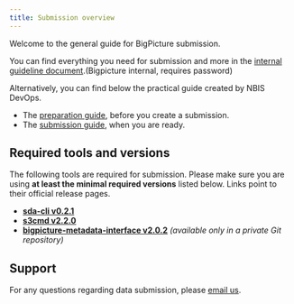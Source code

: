 ```yaml
---
title: Submission overview
---
```


Welcome to the general guide for BigPicture submission. 

You can find everything you need for submission and more in the [internal guideline document](https://bigpictureeu.sharepoint.com/:w:/r/sites/wp3/Public%20documents/Data%20Submission%20Guidance%20documents/Data%20Contribution/Guideline%20Data%20Contribution%20of%20anonymous,%20clinical%20data%20for%20implementation%20of%20the%20action%20by%20Bigpicture%20beneficiaries_v1.3.docx?d=w54e831a5940d47328eacb27d8d9793e8&csf=1&web=1&e=2H6ixs).(Bigpicture internal, requires password)


Alternatively, you can find below the practical guide created by NBIS DevOps.

- The [preparation guide](preparation-guide.qmd), before you create a submission. 
- The [submission guide](submission-guide.qmd), when you are ready.

## Required tools and versions

The following tools are required for submission. Please make sure you are using **at least the minimal required versions** listed below. Links point to their official release pages.

- **[sda-cli v0.2.1](https://github.com/NBISweden/sda-cli/releases/tag/v0.2.1)**
- **[s3cmd v2.2.0](https://github.com/s3tools/s3cmd/releases/tag/v2.2.0)**
- **[bigpicture-metadata-interface v2.0.2](https://github.com/imi-bigpicture/bigpicture-metadata-interface/releases/tag/v2.0.2)**
  *(available only in a private Git repository)*

## Support

For any questions regarding data submission, please [email us](mailto:{{< var email.helpdesk >}}).

